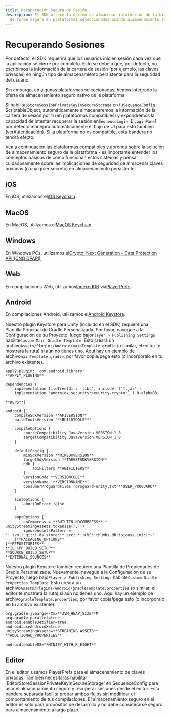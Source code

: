 ```yaml
---
title: Recuperación Segura de Sesión
description: El SDK ofrece la opción de almacenar información de la billetera de sesión
  de forma segura en plataformas seleccionadas usando almacenamiento seguro nativo.
---
```


# Recuperando Sesiones

Por defecto, el SDK requerirá que los usuarios inicien sesión cada vez que la aplicación se cierre por completo. Esto se debe a que, por defecto, no escribimos la información de la cartera de sesión (por ejemplo, las claves privadas) en ningún tipo de almacenamiento persistente para la seguridad del usuario.

Sin embargo, en algunas plataformas seleccionadas, hemos integrado la oferta de almacenamiento seguro nativo de la plataforma.

Si habilitas`StoreSessionPrivateKeyInSecureStorage` en tu`SequenceConfig` ScriptableObject, automáticamente almacenaremos la información de la cartera de sesión por ti (en plataformas compatibles) y expondremos la capacidad de intentar recuperar la sesión en`SequenceLogin`. El`LoginPanel` por defecto manejará automáticamente el flujo de UI para esto también (ver[Autenticación](/sdk/unity/onboard/authentication/intro)). Si la plataforma no es compatible, esta bandera no tendrá efecto.

Vea a continuación las plataformas compatibles y aprenda sobre la solución de almacenamiento seguro de la plataforma - es importante entender los conceptos básicos de cómo funcionan estos sistemas y pensar cuidadosamente sobre las implicaciones de seguridad de almacenar claves privadas (o cualquier secreto) en almacenamiento persistente.

## iOS

En iOS, utilizamos el[iOS Keychain](https://developer.apple.com/documentation/security/keychain_services?language=objc).

## MacOS

En MacOS, utilizamos el[MacOS Keychain](https://developer.apple.com/documentation/security/keychain_services?language=objc).

## Windows

En Windows PCs, utilizamos el[Crypto: Next Generation - Data Protection API (CNG DPAPI)](https://learn.microsoft.com/en-us/windows/win32/seccng/cng-dpapi)

## Web

En compilaciones Web, utilizamos[IndexedDB](https://developer.mozilla.org/en-US/docs/Web/API/IndexedDB_API) vía[PlayerPrefs](https://docs.unity3d.com/ScriptReference/PlayerPrefs.html).

## Android

En compilaciones Android, utilizamos el[Android Keystore](https://developer.android.com/privacy-and-security/keystore).

Nuestro plugin Keystore para Unity (incluido en el SDK) requiere una Plantilla Principal de Gradle Personalizada. Por favor, navegue a la Configuración de su Proyecto, luego bajo`Player > Publishing Settings` habilite`Custom Main Gradle Template`. Esto creará un archivo`Assets/Plugins/Android/mainTemplate.gradle` (o similar, el editor te mostrará la ruta) si aún no tienes uno. Aquí hay un ejemplo de archivo`mainTemplate.gradle`; por favor copia/pega esto (o incorpóralo en tu archivo existente).

```
apply plugin: 'com.android.library'
**APPLY_PLUGINS**

dependencies {
    implementation fileTree(dir: 'libs', include: ['*.jar'])
    implementation 'androidx.security:security-crypto:1.1.0-alpha03'

**DEPS**}

android {
    compileSdkVersion **APIVERSION**
    buildToolsVersion '**BUILDTOOLS**'

    compileOptions {
        sourceCompatibility JavaVersion.VERSION_1_8
        targetCompatibility JavaVersion.VERSION_1_8
    }

    defaultConfig {
        minSdkVersion **MINSDKVERSION**
        targetSdkVersion **TARGETSDKVERSION**
        ndk {
            abiFilters **ABIFILTERS**
        }
        versionCode **VERSIONCODE**
        versionName '**VERSIONNAME**'
        consumerProguardFiles 'proguard-unity.txt'**USER_PROGUARD**
    }

    lintOptions {
        abortOnError false
    }

    aaptOptions {
        noCompress = **BUILTIN_NOCOMPRESS** + unityStreamingAssets.tokenize(', ')
        ignoreAssetsPattern = "!.svn:!.git:!.ds_store:!*.scc:.*:!CVS:!thumbs.db:!picasa.ini:!*~"
    }**PACKAGING_OPTIONS**
}**REPOSITORIES**
**IL_CPP_BUILD_SETUP**
**SOURCE_BUILD_SETUP**
**EXTERNAL_SOURCES**
```

Nuestro plugin Keystore también requiere una Plantilla de Propiedades de Gradle Personalizada. Nuevamente, navegue a la Configuración de su Proyecto, luego bajo`Player > Publishing Settings` habilite`Custom Gradle Properties Template`. Esto creará un archivo`Assets/Plugins/Android/gradleTemplate.properties` (o similar, el editor te mostrará la ruta) si aún no tienes uno. Aquí hay un ejemplo de archivo`gradleTemplate.properties`; por favor copia/pega esto (o incorpóralo en tu archivo existente).

```
org.gradle.jvmargs=-Xmx**JVM_HEAP_SIZE**M
org.gradle.parallel=true
android.enableJetifier=true
android.useAndroidX=true
unityStreamingAssets=**STREAMING_ASSETS**
**ADDITIONAL_PROPERTIES**

android.enableR8=**MINIFY_WITH_R_EIGHT**
```

## Editor

En el editor, usamos PlayerPrefs para el almacenamiento de claves privadas. También necesitarás habilitar 'EditorStoreSessionPrivateKeyInSecureStorage' en SequenceConfig para usar el almacenamiento seguro y recuperar sesiones desde el editor. Esta bandera separada facilita probar ambos flujos sin modificar el comportamiento de tus compilaciones. El almacenamiento seguro en el editor es solo para propósitos de desarrollo y no debe considerarse seguro para almacenamiento a largo plazo.
